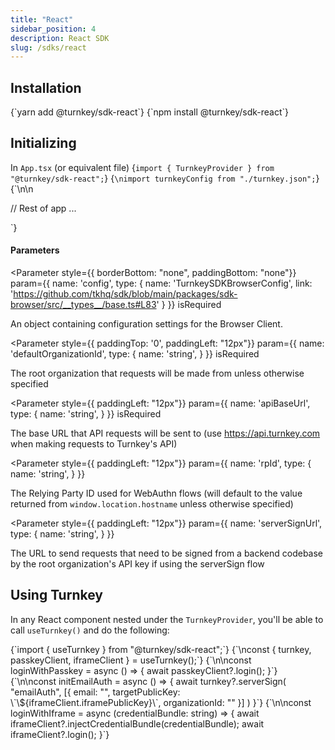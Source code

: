 ```yaml
---
title: "React"
sidebar_position: 4
description: React SDK
slug: /sdks/react
---
```



## Installation
<Tabs>
  <TabItem value="yarn" label="Yarn" default>
    <CodeBlock language="bash">{`yarn add @turnkey/sdk-react`}</CodeBlock>
  </TabItem>
  <TabItem value="npm" label="NPM">
    <CodeBlock language="bash">{`npm install @turnkey/sdk-react`}</CodeBlock>
  </TabItem>
</Tabs>

## Initializing

In `App.tsx` (or equivalent file)
<CodeBlock language="typescript">
{`import { TurnkeyProvider } from "@turnkey/sdk-react";`}
{`\nimport turnkeyConfig from "./turnkey.json";`}
{`\n\n<div className="App">
  <TurnkeyProvider config={turnkeyConfig}>
    // Rest of app ...
  </TurnkeyProvider>
</div>`}
</CodeBlock>

#### Parameters
<Parameter
  style={{ borderBottom: "none", paddingBottom: "none"}}
  param={{
    name: 'config',
    type: {
      name: 'TurnkeySDKBrowserConfig',
      link: 'https://github.com/tkhq/sdk/blob/main/packages/sdk-browser/src/__types__/base.ts#L83'
    }
  }}
  isRequired
>

An object containing configuration settings for the Browser Client.

</Parameter>

<Parameter
  style={{ paddingTop: '0', paddingLeft: "12px"}}
  param={{
    name: 'defaultOrganizationId',
    type: {
      name: 'string',
    }
  }}
  isRequired
>

The root organization that requests will be made from unless otherwise specified

</Parameter>

<Parameter
  style={{ paddingLeft: "12px"}}
  param={{
    name: 'apiBaseUrl',
    type: {
      name: 'string',
    }
  }}
  isRequired
>

The base URL that API requests will be sent to (use https://api.turnkey.com when making requests to Turnkey's API)

</Parameter>

<Parameter
  style={{ paddingLeft: "12px"}}
  param={{
    name: 'rpId',
    type: {
      name: 'string',
    }
  }}
>

The Relying Party ID used for WebAuthn flows (will default to the value returned from `window.location.hostname` unless otherwise specified)

</Parameter>

<Parameter
  style={{ paddingLeft: "12px"}}
  param={{
    name: 'serverSignUrl',
    type: {
      name: 'string',
    }
  }}
>

The URL to send requests that need to be signed from a backend codebase by the root organization's API key if using the serverSign flow

</Parameter>

## Using Turnkey

In any React component nested under the `TurnkeyProvider`, you'll be able to call `useTurnkey()` and do the following:

<CodeBlock language="typescript">
{`import { useTurnkey } from "@turnkey/sdk-react";`}
{`\nconst { turnkey, passkeyClient, iframeClient } = useTurnkey();`}
{`\n\nconst loginWithPasskey = async () => {
  await passkeyClient?.login();
}`}
{`\n\nconst initEmailAuth = async () => {
  await turnkey?.serverSign(
    "emailAuth",
    [{
      email: "<target user email>",
      targetPublicKey: \`\${iframeClient.iframePublicKey}\`,
      organizationId: "<target user suborg-id>"
    }]
  )
}`}
{`\n\nconst loginWithIframe = async (credentialBundle: string) => {
  await iframeClient?.injectCredentialBundle(credentialBundle);
  await iframeClient?.login();
}`}
</CodeBlock>
